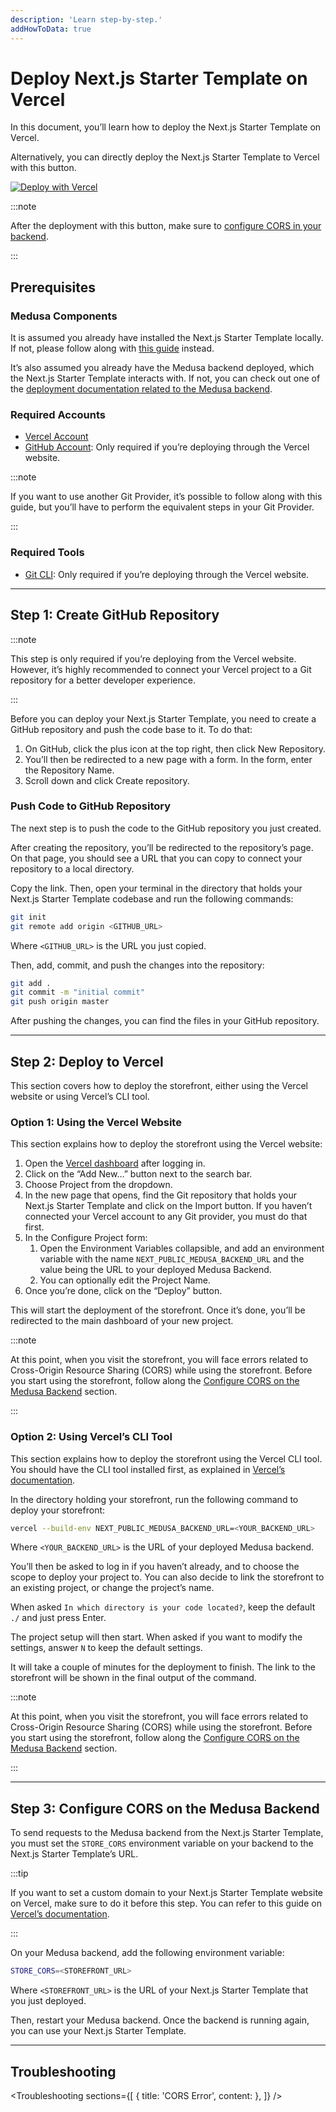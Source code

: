 ```yaml
---
description: 'Learn step-by-step.'
addHowToData: true
---
```



# Deploy Next.js Starter Template on Vercel

In this document, you’ll learn how to deploy the Next.js Starter Template on Vercel.

Alternatively, you can directly deploy the Next.js Starter Template to Vercel with this button.

<a 
  href="https://vercel.com/new/clone?repository-url=https%3A%2F%2Fgithub.com%2Fmedusajs%2Fnextjs-starter-medusa.git&env=NEXT_PUBLIC_MEDUSA_BACKEND_URL&envDescription=URL%20of%20your%20Medusa%20Backend" class="img-url no-zoom-img">
  <img src="https://vercel.com/button" alt="Deploy with Vercel" class="no-zoom-img"/>
</a>

:::note

After the deployment with this button, make sure to [configure CORS in your backend](#step-3-configure-cors-on-the-medusa-backend).

:::

## Prerequisites

### Medusa Components

It is assumed you already have installed the Next.js Starter Template locally. If not, please follow along with [this guide](../../starters/nextjs-medusa-starter.mdx) instead.

It’s also assumed you already have the Medusa backend deployed, which the Next.js Starter Template interacts with. If not, you can check out one of the [deployment documentation related to the Medusa backend](../server/index.mdx).

### Required Accounts

- [Vercel Account](https://vercel.com)
- [GitHub Account](https://github.com/): Only required if you’re deploying through the Vercel website.

:::note

If you want to use another Git Provider, it’s possible to follow along with this guide, but you’ll have to perform the equivalent steps in your Git Provider.

:::

### Required Tools

- [Git CLI](../../development/backend/prepare-environment.mdx): Only required if you’re deploying through the Vercel website.

---

## Step 1: Create GitHub Repository

:::note

This step is only required if you’re deploying from the Vercel website. However, it’s highly recommended to connect your Vercel project to a Git repository for a better developer experience.

:::

Before you can deploy your Next.js Starter Template, you need to create a GitHub repository and push the code base to it. To do that:

1. On GitHub, click the plus icon at the top right, then click New Repository.
2. You’ll then be redirected to a new page with a form. In the form, enter the Repository Name.
3. Scroll down and click Create repository.

### Push Code to GitHub Repository

The next step is to push the code to the GitHub repository you just created.

After creating the repository, you’ll be redirected to the repository’s page. On that page, you should see a URL that you can copy to connect your repository to a local directory.

Copy the link. Then, open your terminal in the directory that holds your Next.js Starter Template codebase and run the following commands:

```bash
git init
git remote add origin <GITHUB_URL>
```

Where `<GITHUB_URL>` is the URL you just copied.

Then, add, commit, and push the changes into the repository:

```bash
git add .
git commit -m "initial commit"
git push origin master
```

After pushing the changes, you can find the files in your GitHub repository.

---

## Step 2: Deploy to Vercel

This section covers how to deploy the storefront, either using the Vercel website or using Vercel’s CLI tool.

### Option 1: Using the Vercel Website

This section explains how to deploy the storefront using the Vercel website:

1. Open the [Vercel dashboard](https://vercel.com/dashboard) after logging in.
2. Click on the “Add New…” button next to the search bar.
3. Choose Project from the dropdown.
4. In the new page that opens, find the Git repository that holds your Next.js Starter Template and click on the Import button. If you haven’t connected your Vercel account to any Git provider, you must do that first.
5. In the Configure Project form:
    1. Open the Environment Variables collapsible, and add an environment variable with the name `NEXT_PUBLIC_MEDUSA_BACKEND_URL` and the value being the URL to your deployed Medusa Backend.
    2. You can optionally edit the Project Name.
6. Once you’re done, click on the “Deploy” button.

This will start the deployment of the storefront. Once it’s done, you’ll be redirected to the main dashboard of your new project.

:::note

At this point, when you visit the storefront, you will face errors related to Cross-Origin Resource Sharing (CORS) while using the storefront. Before you start using the storefront, follow along the [Configure CORS on the Medusa Backend](#step-3-configure-cors-on-the-medusa-backend) section.

:::

### Option 2: Using Vercel’s CLI Tool

This section explains how to deploy the storefront using the Vercel CLI tool. You should have the CLI tool installed first, as explained in [Vercel’s documentation](https://vercel.com/docs/cli).

In the directory holding your storefront, run the following command to deploy your storefront:

```bash
vercel --build-env NEXT_PUBLIC_MEDUSA_BACKEND_URL=<YOUR_BACKEND_URL>
```

Where `<YOUR_BACKEND_URL>` is the URL of your deployed Medusa backend.

You’ll then be asked to log in if you haven’t already, and to choose the scope to deploy your project to. You can also decide to link the storefront to an existing project, or change the project’s name.

When asked `In which directory is your code located?`, keep the default `./` and just press Enter.

The project setup will then start. When asked if you want to modify the settings, answer `N` to keep the default settings.

It will take a couple of minutes for the deployment to finish. The link to the storefront will be shown in the final output of the command.

:::note

At this point, when you visit the storefront, you will face errors related to Cross-Origin Resource Sharing (CORS) while using the storefront. Before you start using the storefront, follow along the [Configure CORS on the Medusa Backend](#step-3-configure-cors-on-the-medusa-backend) section.

:::

---

## Step 3: Configure CORS on the Medusa Backend

To send requests to the Medusa backend from the Next.js Starter Template, you must set the `STORE_CORS` environment variable on your backend to the Next.js Starter Template’s URL.

:::tip

If you want to set a custom domain to your Next.js Starter Template website on Vercel, make sure to do it before this step. You can refer to this guide on [Vercel’s documentation](https://vercel.com/docs/concepts/projects/domains/add-a-domain).

:::

On your Medusa backend, add the following environment variable:

```bash
STORE_CORS=<STOREFRONT_URL>
```

Where `<STOREFRONT_URL>` is the URL of your Next.js Starter Template that you just deployed.

Then, restart your Medusa backend. Once the backend is running again, you can use your Next.js Starter Template.

---

## Troubleshooting

<Troubleshooting
  sections={[
    {
      title: 'CORS Error',
      content: <CorsErrorSection />
    },
  ]}
/>